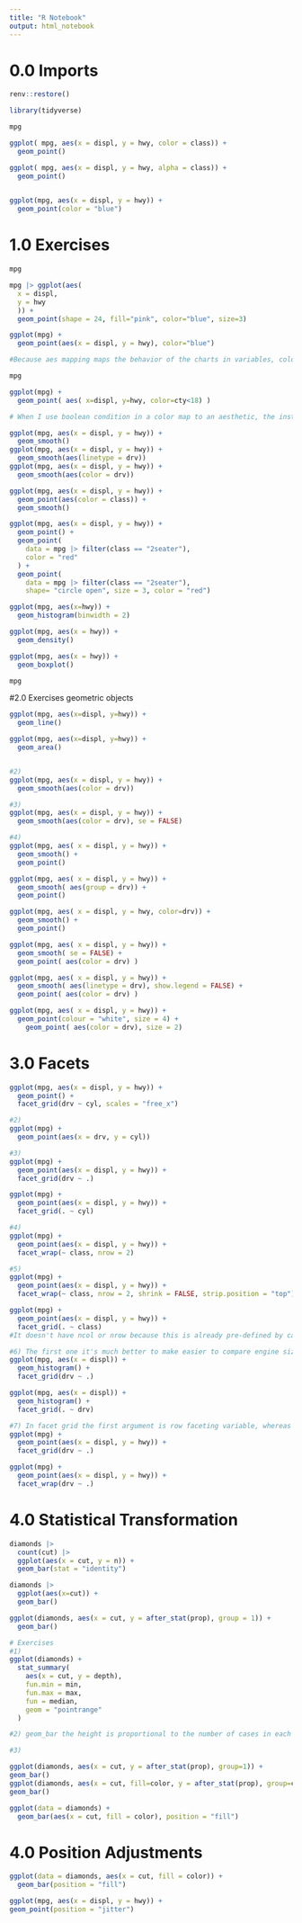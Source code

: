 ```yaml
---
title: "R Notebook"
output: html_notebook
---
```



# 0.0 Imports



```r
renv::restore()
```


```r
library(tidyverse)
```

```r
mpg
```

```r
ggplot( mpg, aes(x = displ, y = hwy, color = class)) + 
  geom_point()

ggplot( mpg, aes(x = displ, y = hwy, alpha = class)) +
  geom_point()
  
```

```r
ggplot(mpg, aes(x = displ, y = hwy)) +
  geom_point(color = "blue")

```

# 1.0 Exercises

```r
mpg
```


```r
mpg |> ggplot(aes(
  x = displ,
  y = hwy
  )) +
  geom_point(shape = 24, fill="pink", color="blue", size=3)
```

```r
ggplot(mpg) +
  geom_point(aes(x = displ, y = hwy), color="blue")

#Because aes mapping maps the behavior of the charts in variables, color argument inside aes gives for each variable a color, since it is a raw string, ever instance gets the same group called "blue".
```


```r
mpg
```


```r
ggplot(mpg) +
  geom_point( aes( x=displ, y=hwy, color=cty<18) )

# When I use boolean condition in a color map to an aesthetic, the instances which met the conditions get colored from those which didn't.
```

```r
ggplot(mpg, aes(x = displ, y = hwy)) +
  geom_smooth()
ggplot(mpg, aes(x = displ, y = hwy)) +
  geom_smooth(aes(linetype = drv))
ggplot(mpg, aes(x = displ, y = hwy)) +
  geom_smooth(aes(color = drv))
```
```r
ggplot(mpg, aes(x = displ, y = hwy)) + 
  geom_point(aes(color = class)) +
  geom_smooth()
```

```r
ggplot(mpg, aes(x = displ, y = hwy)) +
  geom_point() +
  geom_point(
    data = mpg |> filter(class == "2seater"),
    color = "red"
  ) +
  geom_point(
    data = mpg |> filter(class == "2seater"),
    shape= "circle open", size = 3, color = "red")
```


```r
ggplot(mpg, aes(x=hwy)) +
  geom_histogram(binwidth = 2)

ggplot(mpg, aes(x = hwy)) +
  geom_density()

ggplot(mpg, aes(x = hwy)) +
  geom_boxplot()
```

```r
mpg
```

#2.0 Exercises geometric objects

```r
ggplot(mpg, aes(x=displ, y=hwy)) +
  geom_line()

ggplot(mpg, aes(x=displ, y=hwy)) +
  geom_area()


#2)
ggplot(mpg, aes(x = displ, y = hwy)) +
  geom_smooth(aes(color = drv))

#3)
ggplot(mpg, aes(x = displ, y = hwy)) +
  geom_smooth(aes(color = drv), se = FALSE)

#4)
ggplot(mpg, aes( x = displ, y = hwy)) +
  geom_smooth() +
  geom_point()

ggplot(mpg, aes( x = displ, y = hwy)) +
  geom_smooth( aes(group = drv)) +
  geom_point()

ggplot(mpg, aes( x = displ, y = hwy, color=drv)) +
  geom_smooth() +
  geom_point()

ggplot(mpg, aes( x = displ, y = hwy)) +
  geom_smooth( se = FALSE) +
  geom_point( aes(color = drv) )

ggplot(mpg, aes( x = displ, y = hwy)) +
  geom_smooth( aes(linetype = drv), show.legend = FALSE) +
  geom_point( aes(color = drv) )

ggplot(mpg, aes( x = displ, y = hwy)) +
  geom_point(colour = "white", size = 4) +
    geom_point( aes(color = drv), size = 2)

```

# 3.0 Facets

```r
ggplot(mpg, aes(x = displ, y = hwy)) +
  geom_point() +
  facet_grid(drv ~ cyl, scales = "free_x")
```

```r
#2)
ggplot(mpg) +
  geom_point(aes(x = drv, y = cyl))

#3)
ggplot(mpg) +
  geom_point(aes(x = displ, y = hwy)) +
  facet_grid(drv ~ .)

ggplot(mpg) + 
  geom_point(aes(x = displ, y = hwy)) +
  facet_grid(. ~ cyl)

#4)
ggplot(mpg) + 
  geom_point(aes(x = displ, y = hwy)) +
  facet_wrap(~ class, nrow = 2)

#5)
ggplot(mpg) + 
  geom_point(aes(x = displ, y = hwy)) +
  facet_wrap(~ class, nrow = 2, shrink = FALSE, strip.position = "top")

ggplot(mpg) + 
  geom_point(aes(x = displ, y = hwy)) +
  facet_grid(. ~ class)
#It doesn't have ncol or nrow because this is already pre-defined by cardinality of the mapping variable.

#6) The first one it's much better to make easier to compare engine size across cars, It depends on the axis of the value variable you are comparing, it needs to be in the same axis
ggplot(mpg, aes(x = displ)) +
  geom_histogram() +
  facet_grid(drv ~ .)

ggplot(mpg, aes(x = displ)) +
  geom_histogram() +
  facet_grid(. ~ drv)

#7) In facet grid the first argument is row faceting variable, whereas in facet_wrap it its columns's.
ggplot(mpg) + 
  geom_point(aes(x = displ, y = hwy)) +
  facet_grid(drv ~ .)

ggplot(mpg) + 
  geom_point(aes(x = displ, y = hwy)) +
  facet_wrap(drv ~ .)

```

# 4.0 Statistical Transformation

```r
diamonds |> 
  count(cut) |> 
  ggplot(aes(x = cut, y = n)) +
  geom_bar(stat = "identity")
```

```r
diamonds |> 
  ggplot(aes(x=cut)) +
  geom_bar()
```

```r
ggplot(diamonds, aes(x = cut, y = after_stat(prop), group = 1)) +
  geom_bar()
```

```r
# Exercises
#1)
ggplot(diamonds) +
  stat_summary(
    aes(x = cut, y = depth),
    fun.min = min,
    fun.max = max,
    fun = median,
    geom = "pointrange"
  )

#2) geom_bar the height is proportional to the number of cases in each group, geom_col the height represent values in data

#3)
```

```r
ggplot(diamonds, aes(x = cut, y = after_stat(prop), group=1)) +
geom_bar()
ggplot(diamonds, aes(x = cut, fill=color, y = after_stat(prop), group=color)) +
geom_bar()
```



```r
ggplot(data = diamonds) + 
  geom_bar(aes(x = cut, fill = color), position = "fill")
```


# 4.0 Position Adjustments

```r
ggplot(data = diamonds, aes(x = cut, fill = color)) +
  geom_bar(position = "fill")
```

```r
ggplot(mpg, aes(x = displ, y = hwy)) +
geom_point(position = "jitter")
```

